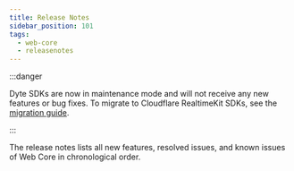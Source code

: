 ```yaml
---
title: Release Notes
sidebar_position: 101
tags:
  - web-core
  - releasenotes
---
```



:::danger

Dyte SDKs are now in maintenance mode and will not receive any new features or bug fixes. To migrate to Cloudflare RealtimeKit SDKs, see the [migration guide](/guides/realtimekit-migration/sdk-guide?framework=web-components).

:::

The release notes lists all new features, resolved issues, and known issues of Web Core in chronological order.

<ReleaseNotesGenerator noteKey="web-core" />

<head>
  <title>Web Core Release Notes</title>
</head>
